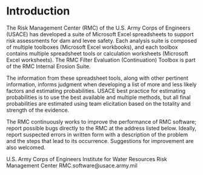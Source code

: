 # Introduction

The Risk Management Center (RMC) of the U.S. Army Corps of Engineers (USACE) has developed a suite of Microsoft Excel spreadsheets to support risk assessments for dam and levee safety. Each analysis suite is composed of multiple toolboxes (Microsoft Excel workbooks), and each toolbox contains multiple spreadsheet tools or calculation worksheets (Microsoft Excel worksheets). The RMC Filter Evaluation (Continuation) Toolbox is part of the RMC Internal Erosion Suite.

The information from these spreadsheet tools, along with other pertinent information, informs judgment when developing a list of more and less likely factors and estimating probabilities. USACE best practice for estimating probabilities is to use the best available and multiple methods, but all final probabilities are estimated using team elicitation based on the totality and strength of the evidence.

The RMC continuously works to improve the performance of RMC software; report possible bugs directly to the RMC at the address listed below. Ideally, report suspected errors in written form with a description of the problem and the steps that lead to its occurrence. Suggestions for improvement are also welcomed.

U.S. Army Corps of Engineers
Institute for Water Resources
Risk Management Center
RMC.software@usace.army.mil
